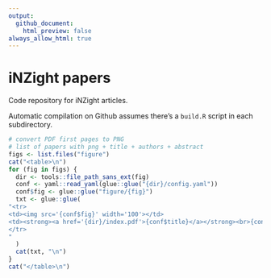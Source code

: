```yaml
---
output:
  github_document:
    html_preview: false
always_allow_html: true
---
```


# iNZight papers

Code repository for iNZight articles.

Automatic compilation on Github assumes there's a `build.R` script in each subdirectory.

```r
# convert PDF first pages to PNG
# list of papers with png + title + authors + abstract
figs <- list.files("figure")
cat("<table>\n")
for (fig in figs) {
  dir <- tools::file_path_sans_ext(fig)
  conf <- yaml::read_yaml(glue::glue("{dir}/config.yaml"))
  conf$fig <- glue::glue("figure/{fig}")
  txt <- glue::glue(
"<tr>
<td><img src='{conf$fig}' width='100'></td>
<td><strong><a href='{dir}/index.pdf'>{conf$title}</a></strong><br>{conf$author}</td>
</tr>
"
  )
  cat(txt, "\n")
}
cat("</table>\n")

```
